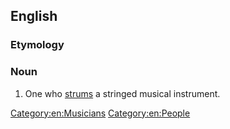 ==English==

===Etymology===
{{suffix|en|strum|er}}

===Noun===
{{en-noun}}

# One who [[strums]] a stringed musical instrument.

[[Category:en:Musicians]]
[[Category:en:People]]